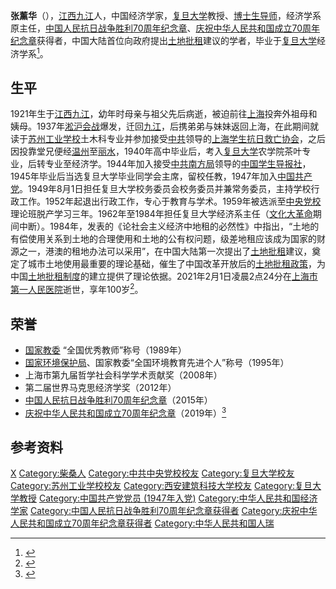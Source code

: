 {{Infobox person
| honorific_prefix = 
| name = 张薰华
| honorific_suffix = 
| image = 
| image_size = 
| alt = 
| caption = 
| native_name = 
| native_name_lang = 
| pronunciation = 
| romaji = 
| english_name = 
| zi = 
| hao = 
| real_name = 
| gender = 男
| birth_name = 
| birth_date = 1921年12月31日<ref>{{cite journal |author1=何干强 |author2=冒佩华 |title=张薰华的学术思想与成就 |journal=海派经济学 |date=2003 |issue=4}}</ref>
| birth_place = {{ROC-1912}}[[江西省|江西省]][[浔阳道|浔阳道]][[九江县|九江县]]
| baptised = 
| disappeared_date = 
| disappeared_place = 
| disappeared_status = 
| death_date = {{death date and age|2021|2|1|1921|12|31}}
| death_place = {{CHN}}[[上海市|上海市]][[上海市第一人民医院|上海市第一人民医院]]
| death_cause = 
| body_discovered = 
| resting_place = 
| resting_place_coordinates = 
| monuments = 
| residence = 
| nationality = {{PRC}}
| other_names = 
| ethnicity = [[汉族|汉族]]
| citizenship = 
| permanent_residency = 
| education = [[学士|学士]]
| alma_mater = [[复旦大学|复旦大学]]
| years_active = 
| era = 
| employer = [[复旦大学|复旦大学]]
| organization = 
| agent = 
| known_for = 中国大陆首位向政府提出[[土地批租|土地批租]]建议的学者
| research = [[经济学|经济学]]
| notable_works = 论文：《论国民经济发展的平均速度指标》、《高速度和按比例的关系》、《试校〈资本论〉中某些计算问题》、《论社会主义经济中地租的必然性》、《再论社会主义商品经济中地租的必然性——兼论上海土地使用问题》、《论土地国有化与地租的归属问题》<br/>专著：《〈资本论〉提要》、《〈资本论〉脉络》、《〈资本论〉中的数量分析》、《生产力与经济规律》、《土地经济学》、《交通经济学》
| style = 
| home_town = 
| ancestor = [[江西|江西]][[九江|九江]]
| salary = 
| net_worth = 
| height = 
| height_m = 
| height_cm = 
| height_ft = 
| height_in = 
| weight = 
| weight_kg = 
| weight_lb = 
| weight_st = 
| television = 
| title = 
| term = 
| predecessor = 
| successor = 
| party = {{CPC}}
| movement = 
| opponents = 
| boards = 
| religion = 
| denomination = 
| criminal_charge = 
| criminal_penalty = 
| criminal_status = 
| spouse(s) = 
| partner(s) = 
| children = 
| parents = 
| relatives = 
| family = 
| callsign = 
| awards = 第二届[[世界马克思经济学奖|世界马克思经济学奖]]<br/>[[全国优秀教师|全国优秀教师]]（1989年）<br/>第九届[[上海市哲学社会科学学术贡献奖|上海市哲学社会科学学术贡献奖]]
| honours = [[中国人民抗日战争胜利70周年纪念章|中国人民抗日战争胜利70周年纪念章]]<br/>[[庆祝中华人民共和国成立70周年纪念章|庆祝中华人民共和国成立70周年纪念章]]<br/>[[全国环境教育先进个人|全国环境教育先进个人]]（1995年）
| website = 
| module = 
| module2 = 
| module3 = 
| module4 = 
| module5 = 
| module6 = 
| signature = 
| signature_size = 
| signature_alt = 
| footnotes = 
| influences = [[章益|章益]]<br/>[[樊弘|樊弘]]<br/>[[王学文|王学文]]
| influenced = [[朱民_(1952年)|朱民]]<br/>[[严法善|严法善]]<ref>{{cite web |author1=彭德倩 |title=国内学术界第一个提出“土地批租”问题的学者，100岁了 |url=https://export.shobserver.com/news/detail?id=309039 |publisher=[[上观新闻|上观新闻]] |date=2020-11-08 }}{{Dead link}}</ref>
| width = 
| Img_size = 
| image_upright = 
| image_caption = 
| English_name = 
| 受洗 = 
| 死因 = 
| 遗体发现地 = 
| 遺體發現地 = 
| 墓地 = 
| 墓地坐标 = 
| 墓地坐標 = 
| 墓地座標 = 
| languages = 
| 教育程度 = 
| educate = 
| job2 = 
| past = 
| work = 
| award = 
| works = 
| credits = 
| label_name = 
| nocat_wdimage = 
| job = [[教师|教师]]
}}
'''张薰华'''（{{bd|1921年|12月31日|2021年|2月1日|catIdx=Zhang}}），[[江西|江西]][[九江|九江]]人，中国经济学家，[[复旦大学|复旦大学]]教授、[[博士生导师|博士生导师]]，经济学系原主任，[[中国人民抗日战争胜利70周年纪念章|中国人民抗日战争胜利70周年纪念章]]、[[庆祝中华人民共和国成立70周年纪念章|庆祝中华人民共和国成立70周年纪念章]]获得者，中国大陆首位向政府提出[[土地批租|土地批租]]建议的学者，毕业于[[复旦大学|复旦大学]]经济学系<ref>{{cite web |author1=陈静 |title=经济学家张薰华逝世 曾催生改革开放后“土地批租”政策 |url=https://www.chinanews.com/gn/2021/02-02/9402432.shtml |publisher=[[中国新闻网|中国新闻网]] |date=2021-02-02 |access-date=2021-02-21 |archive-date=2021-04-12 |archive-url=https://web.archive.org/web/20210412120000/https://www.chinanews.com/gn/2021/02-02/9402432.shtml |dead-url=no }}</ref>。

== 生平 ==
1921年生于[[江西|江西]][[九江|九江]]，幼年时母亲与祖父先后病逝，被迫前往[[上海|上海]]投奔外祖母和姨母。1937年[[淞沪会战|淞沪会战]]爆发，迁回[[九江|九江]]，后携弟弟与妹妹返回上海，在此期间就读于[[苏州工业学校|苏州工业学校]]土木科专业并参加接受[[中共|中共]]领导的[[上海学生抗日救亡协会|上海学生抗日救亡协会]]，之后因投靠堂兄便经[[温州|温州]]至[[丽水|丽水]]，1940年高中毕业后，考入[[复旦大学|复旦大学]]农学院茶叶专业，后转专业至经济学。1944年加入接受[[中共南方局|中共南方局]]领导的[[中国学生导报社|中国学生导报社]]，1945年毕业后当选复旦大学毕业同学会主席，留校任教，1947年加入[[中国共产党|中国共产党]]。1949年8月1日担任复旦大学校务委员会校务委员并兼常务委员，主持学校行政工作。1952年起退出行政工作，专心于教育与学术。1959年被选派至[[中央党校|中央党校]]理论班脱产学习三年。1962年至1984年担任复旦大学经济系主任（[[文化大革命|文化大革命]]期间中断）。1984年，发表的《论社会主义经济中地租的必然性》中指出，“土地的有偿使用关系到土地的合理使用和土地的公有权问题，级差地租应该成为国家的财源之一，港澳的租地办法可以采用”，在中国大陆第一次提出了[[土地批租|土地批租]]建议，奠定了城市土地使用最重要的理论基础，催生了中国改革开放后的[[土地批租|土地批租政策]]，为中国[[土地批租|土地批租制度]]的建立提供了理论依据。2021年2月1日凌晨2点24分在[[上海市第一人民医院|上海市第一人民医院]]逝世，享年100岁<ref>{{cite web |author1=张慧 |title=著名经济学家、复旦教授张薰华逝世，在国内首提土地批租建议 |url=https://www.thepaper.cn/newsDetail_forward_11043087 |publisher=[[澎湃新闻|澎湃新闻]] |date=2021-02-02 |access-date=2021-02-21 |archive-date=2021-02-11 |archive-url=https://web.archive.org/web/20210211001947/http://www.thepaper.cn/newsDetail_forward_11043087 |dead-url=no }}</ref>。

== 荣誉 ==
*[[中华人民共和国教育部|国家教委]] “全国优秀教师”称号（1989年）
*[[中华人民共和国环境保护部|国家环境保护局]]、国家教委“全国环境教育先进个人”称号（1995年）
*上海市第九届哲学社会科学学术贡献奖（2008年）
*第二届世界马克思经济学奖（2012年）
*[[中国人民抗日战争胜利70周年纪念章|中国人民抗日战争胜利70周年纪念章]]（2015年）
*[[庆祝中华人民共和国成立70周年纪念章|庆祝中华人民共和国成立70周年纪念章]]（2019年）<ref>{{cite web |author1=张炯强 |title=著名经济学家、国内首位提出土地批租建议的复旦教授张薰华逝世 |url=http://newsxmwb.xinmin.cn/kejiao/2021/02/02/31896642.html |publisher=[[新民晚报|新民晚报]] |date=2021-02-02}}</ref>

== 参考资料 ==
{{Reflist}}
{{Authority control}}
{{DEFAULTSORT:Zhang张}}
[[Category:张姓|X]]
[[Category:柴桑人|Category:柴桑人]]
[[Category:中共中央党校校友|Category:中共中央党校校友]]
[[Category:复旦大学校友|Category:复旦大学校友]]
[[Category:苏州工业学校校友|Category:苏州工业学校校友]]
[[Category:西安建筑科技大学校友|Category:西安建筑科技大学校友]]
[[Category:复旦大学教授|Category:复旦大学教授]]
[[Category:中国共产党党员_(1947年入党)|Category:中国共产党党员 (1947年入党)]]
[[Category:中华人民共和国经济学家|Category:中华人民共和国经济学家]]
[[Category:中国人民抗日战争胜利70周年纪念章获得者|Category:中国人民抗日战争胜利70周年纪念章获得者]]
[[Category:庆祝中华人民共和国成立70周年纪念章获得者|Category:庆祝中华人民共和国成立70周年纪念章获得者]]
[[Category:中华人民共和国人瑞|Category:中华人民共和国人瑞]]